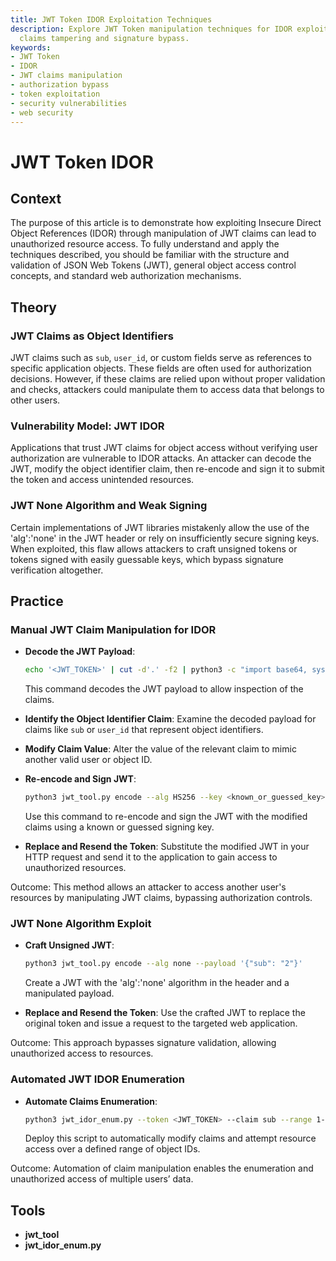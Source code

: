 ```yaml
---
title: JWT Token IDOR Exploitation Techniques
description: Explore JWT Token manipulation techniques for IDOR exploitation, including
  claims tampering and signature bypass.
keywords:
- JWT Token
- IDOR
- JWT claims manipulation
- authorization bypass
- token exploitation
- security vulnerabilities
- web security
---
```


# JWT Token IDOR

## Context

The purpose of this article is to demonstrate how exploiting Insecure Direct Object References (IDOR) through manipulation of JWT claims can lead to unauthorized resource access. To fully understand and apply the techniques described, you should be familiar with the structure and validation of JSON Web Tokens (JWT), general object access control concepts, and standard web authorization mechanisms.

## Theory

### JWT Claims as Object Identifiers

JWT claims such as `sub`, `user_id`, or custom fields serve as references to specific application objects. These fields are often used for authorization decisions. However, if these claims are relied upon without proper validation and checks, attackers could manipulate them to access data that belongs to other users.

### Vulnerability Model: JWT IDOR

Applications that trust JWT claims for object access without verifying user authorization are vulnerable to IDOR attacks. An attacker can decode the JWT, modify the object identifier claim, then re-encode and sign it to submit the token and access unintended resources.

### JWT None Algorithm and Weak Signing

Certain implementations of JWT libraries mistakenly allow the use of the 'alg':'none' in the JWT header or rely on insufficiently secure signing keys. When exploited, this flaw allows attackers to craft unsigned tokens or tokens signed with easily guessable keys, which bypass signature verification altogether.

## Practice

### Manual JWT Claim Manipulation for IDOR

- **Decode the JWT Payload**:
  ```bash
  echo '<JWT_TOKEN>' | cut -d'.' -f2 | python3 -c "import base64, sys; print(base64.urlsafe_b64decode(sys.stdin.read() + '===').decode('utf-8'))"
  ```
  This command decodes the JWT payload to allow inspection of the claims.

- **Identify the Object Identifier Claim**:
  Examine the decoded payload for claims like `sub` or `user_id` that represent object identifiers.

- **Modify Claim Value**:
  Alter the value of the relevant claim to mimic another valid user or object ID.

- **Re-encode and Sign JWT**:
  ```bash
  python3 jwt_tool.py encode --alg HS256 --key <known_or_guessed_key> --payload '{"sub": "2"}'
  ```
  Use this command to re-encode and sign the JWT with the modified claims using a known or guessed signing key.

- **Replace and Resend the Token**:
  Substitute the modified JWT in your HTTP request and send it to the application to gain access to unauthorized resources.

Outcome: This method allows an attacker to access another user's resources by manipulating JWT claims, bypassing authorization controls.

### JWT None Algorithm Exploit

- **Craft Unsigned JWT**:
  ```bash
  python3 jwt_tool.py encode --alg none --payload '{"sub": "2"}'
  ```
  Create a JWT with the 'alg':'none' algorithm in the header and a manipulated payload.

- **Replace and Resend the Token**:
  Use the crafted JWT to replace the original token and issue a request to the targeted web application.

Outcome: This approach bypasses signature validation, allowing unauthorized access to resources.

### Automated JWT IDOR Enumeration

- **Automate Claims Enumeration**:
  ```bash
  python3 jwt_idor_enum.py --token <JWT_TOKEN> --claim sub --range 1-100 --key <key>
  ```
  Deploy this script to automatically modify claims and attempt resource access over a defined range of object IDs.

Outcome: Automation of claim manipulation enables the enumeration and unauthorized access of multiple users’ data.

## Tools

- **jwt_tool**
- **jwt_idor_enum.py**
